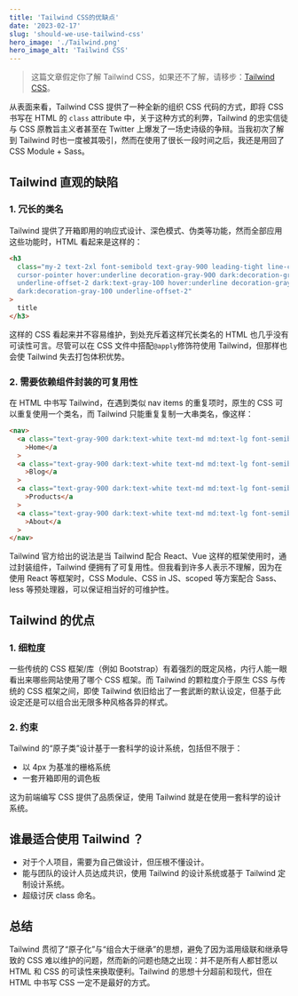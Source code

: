 ```yaml
---
title: 'Tailwind CSS的优缺点'
date: '2023-02-17'
slug: 'should-we-use-tailwind-css'
hero_image: './Tailwind.png'
hero_image_alt: 'Tailwind CSS'
---
```


> 这篇文章假定你了解 Tailwind CSS，如果还不了解，请移步：[Tailwind CSS](https://tailwindcss.com)。

从表面来看，Tailwind CSS 提供了一种全新的组织 CSS 代码的方式，即将 CSS 书写在 HTML 的 `class` attribute 中，关于这种方式的利弊，Tailwind 的忠实信徒与 CSS 原教旨主义者甚至在 Twitter 上爆发了一场史诗级的争辩。当我初次了解到 Tailwind 时也一度被其吸引，然而在使用了很长一段时间之后，我还是用回了 CSS Module + Sass。

## Tailwind 直观的缺陷

### 1. 冗长的类名

Tailwind 提供了开箱即用的响应式设计、深色模式、伪类等功能，然而全部应用这些功能时，HTML 看起来是这样的：

```html
<h3
  class="my-2 text-2xl font-semibold text-gray-900 leading-tight line-clamp-2
  cursor-pointer hover:underline decoration-gray-900 dark:decoration-gray-100
  underline-offset-2 dark:text-gray-100 hover:underline decoration-gray-900 
  dark:decoration-gray-100 underline-offset-2"
>
  title
</h3>
```

这样的 CSS 看起来并不容易维护，到处充斥着这样冗长类名的 HTML 也几乎没有可读性可言。尽管可以在 CSS 文件中搭配`@apply`修饰符使用 Tailwind，但那样也会使 Tailwind 失去打包体积优势。

### 2. 需要依赖组件封装的可复用性

在 HTML 中书写 Tailwind，在遇到类似 nav items 的重复项时，原生的 CSS 可以重复使用一个类名，而 Tailwind 只能重复复制一大串类名，像这样：

```html
<nav>
  <a class="text-gray-900 dark:text-white text-md md:text-lg font-semibold"
    >Home</a
  >
  <a class="text-gray-900 dark:text-white text-md md:text-lg font-semibold"
    >Blog</a
  >
  <a class="text-gray-900 dark:text-white text-md md:text-lg font-semibold"
    >Products</a
  >
  <a class="text-gray-900 dark:text-white text-md md:text-lg font-semibold"
    >About</a
  >
</nav>
```

Tailwind 官方给出的说法是当 Tailwind 配合 React、Vue 这样的框架使用时，通过封装组件，Tailwind 便拥有了可复用性。但我看到许多人表示不理解，因为在使用 React 等框架时，CSS Module、CSS in JS、scoped 等方案配合 Sass、less 等预处理器，可以保证相当好的可维护性。

## Tailwind 的优点

### 1. 细粒度

一些传统的 CSS 框架/库（例如 Bootstrap）有着强烈的既定风格，内行人能一眼看出来哪些网站使用了哪个 CSS 框架。而 Tailwind 的颗粒度介于原生 CSS 与传统的 CSS 框架之间，即使 Tailwind 依旧给出了一套武断的默认设定，但基于此设定还是可以组合出无限多种风格各异的样式。

### 2. 约束

Tailwind 的“原子类”设计基于一套科学的设计系统，包括但不限于：

- 以 4px 为基准的栅格系统
- 一套开箱即用的调色板

这为前端编写 CSS 提供了品质保证，使用 Tailwind 就是在使用一套科学的设计系统。

## 谁最适合使用 Tailwind ？

- 对于个人项目，需要为自己做设计，但压根不懂设计。
- 能与团队的设计人员达成共识，使用 Tailwind 的设计系统或基于 Tailwind 定制设计系统。
- 超级讨厌 class 命名。

## 总结

Tailwind 贯彻了“原子化”与“组合大于继承”的思想，避免了因为滥用级联和继承导致的 CSS 难以维护的问题，然而新的问题也随之出现：并不是所有人都甘愿以 HTML 和 CSS 的可读性来换取便利。Tailwind 的思想十分超前和现代，但在 HTML 中书写 CSS 一定不是最好的方式。
